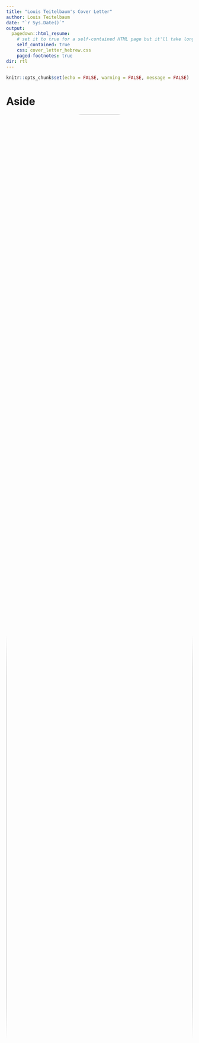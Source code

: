 ```yaml
---
title: "Louis Teitelbaum's Cover Letter"
author: Louis Teitelbaum
date: "`r Sys.Date()`"
output:
  pagedown::html_resume:
    # set it to true for a self-contained HTML page but it'll take longer to render
    self_contained: true
    css: cover_letter_hebrew.css
    paged-footnotes: true
dir: rtl
---
```


```r
knitr::opts_chunk$set(echo = FALSE, warning = FALSE, message = FALSE)
```

# Aside

<center><img src="images/louisprof.jpg" style="width:100%; border-radius: 40%;"/></center>

## Contact Info {#contact}

<i class="fa fa-envelope"></i> [louist\@post.bgu.ac.il](mailto:louist@post.bgu.ac.il){.email}\
<i class="fa fa-globe"></i> [Home Page](https://rimonim.github.io) \| <i class="fa fa-rss"></i> [Blog](https://rimonim.github.io/blog)\
<i class="fa fa-github"></i> [GitHub](https://github.com/rimonim) \| <i class="fa fa-linkedin"></i> [LinkedIn](https://www.linkedin.com/in/louisteitelbaum/)

# Main

## לואיס טייטלבאום {#title}

------------------------------------------------------------------------

29 ביוני, 2023

<br> כללית חדשנות שלום,

שמי לואיס טייטלבאום, סטודנט לתואר שני בפסיכולוגיה קוגניטיבית ומדעי הנתונים באוניברסיטת בן גוריון. יש לי ניסיון של שלוש שנים בניתוח נתונים כמותיים בR וPython. בשנים האלו, תרמתי למחקר בשלוש מעבדות שונות בשתי מדינות שונות, ובניתי פרויקטים רבים אחרים בזמני האישי ([צפו באתר שלי!](http://rimonim.github.io/)). אני מנוסה בשיטות עדכניות בלמידת מכונה כגון multilevel modeling, Bayesian inference, random forest, XGBoost, elastic-net regression, ועוד. כיום אני מתחיל לעבוד עם רשתות נוירונים עמוקים מתוך בניית מודל לנבא סיכון עתידי מהקלטות של שיחות במוקד החירום המשטרתי. הייתי שמח מאוד ליישם את הידע הזה (ולרכוש ידע חדש) אצלכם בכללית. בנוסף על כך, אני דובר אנגלית ברמת שפת-אם, ומסוגל לבצע סקירת ספרות בזריזות ובעומק. אני חושב שהיכולות שלי באנגלית, בספרות אקדמית בפרט, תכנות בR (שאותו התחלתי ללמוד כשנתיים לפני רוב הסטודנטים במגמה) יכולות להוות ערך ייחודי לחברה במהלך הפרקטיקום.

<br> תודה רבה על ההזדמנות,

<br>

לואיס
